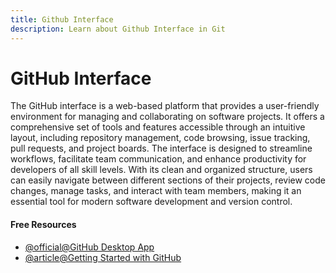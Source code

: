 ```yaml
---
title: Github Interface
description: Learn about Github Interface in Git
---
```


# GitHub Interface

The GitHub interface is a web-based platform that provides a user-friendly environment for managing and collaborating on software projects. It offers a comprehensive set of tools and features accessible through an intuitive layout, including repository management, code browsing, issue tracking, pull requests, and project boards. The interface is designed to streamline workflows, facilitate team communication, and enhance productivity for developers of all skill levels. With its clean and organized structure, users can easily navigate between different sections of their projects, review code changes, manage tasks, and interact with team members, making it an essential tool for modern software development and version control.

#### Free Resources

- [@official@GitHub Desktop App](https://github.com/apps/desktop)
- [@article@Getting Started with GitHub](https://digital.gov/resources/an-introduction-github/)
